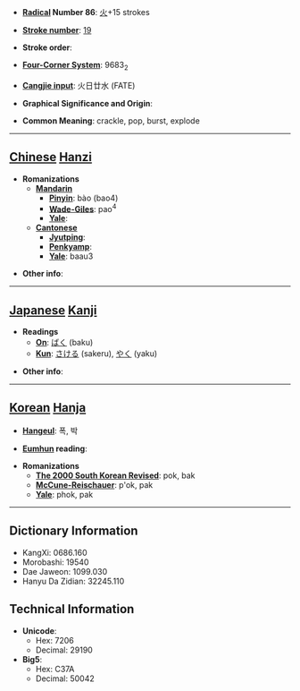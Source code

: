 * '''[[Wiktionary:Chinese radical index| Radical]] Number 86''': [[Wiktionary:Chinese radical index 火|火]]+15 strokes

* '''[[Wiktionary:Chinese total strokes index|Stroke number]]''': [[Wiktionary:Chinese total strokes index 19|19]]

* '''Stroke order''': 

* '''[[Wiktionary:Chinese four corner index|Four-Corner System]]''': 9683<sub>2</sub>

* '''[[Wiktionary:Chinese Cangjie index|Cangjie input]]''': 火日廿水 (FATE)

* '''Graphical Significance and Origin''': 

* '''Common Meaning''': crackle, pop, burst, explode

----

== [[Chinese]] [[Hanzi]] ==

* '''Romanizations'''
** '''[[Mandarin]]'''
*** '''[[Pinyin]]''': bào (bao4)
*** '''[[Wade-Giles]]''': pao<sup>4</sup>
*** '''[[Yale]]''': 
** '''[[Cantonese]]'''
*** '''[[Jyutping]]''':
*** '''[[Penkyamp]]''': 
*** '''[[Yale]]''': baau3

* '''Other info''': 

----

== [[Japanese]] [[Kanji]] ==

* '''Readings'''
** '''[[On]]''': [[ばく]] (baku)
** '''[[Kun]]''': [[さける]] (sakeru), [[やく]] (yaku)

* '''Other info''':  

----

== [[Korean]] [[Hanja]] ==

* '''[[Hangeul]]''': 폭, 박

* '''[[Eumhun]] reading''': 

* '''Romanizations'''
** '''[[The 2000 South Korean Revised Romanization|The 2000 South Korean Revised]]''': pok, bak
** '''[[McCune-Reischauer]]''': p'ok, pak
** '''[[Yale]]''': phok, pak

----

== Dictionary Information ==

* KangXi: 0686.160
* Morobashi: 19540
* Dae Jaweon: 1099.030
* Hanyu Da Zidian: 32245.110

== Technical Information ==

* '''Unicode''':
** Hex: 7206
** Decimal: 29190
* '''Big5''':
** Hex: C37A
** Decimal: 50042